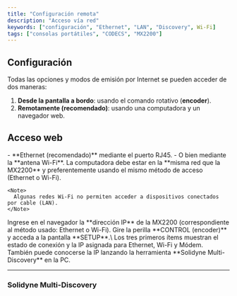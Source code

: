 ```yaml
---
title: "Configuración remota"
description: "Acceso vía red"
keywords: ["configuración", "Ethernet", "LAN", "Discovery", Wi-Fi]
tags: ["consolas portátiles", "CODECS", "MX2200"]
---
```



## Configuración

Todas las opciones y modos de emisión por Internet se pueden acceder de dos maneras:

1. **Desde la pantalla a bordo**: usando el comando rotativo (**encoder**).
2. **Remotamente (recomendado)**: usando una computadora y un navegador web.

## Acceso web

<Steps>
  <Step title="Conectar la consola a la red">
    - **Ethernet (recomendado)** mediante el puerto RJ45.
    - O bien mediante la **antena Wi-Fi**.
  </Step>
  <Step title="Conectar la computadora">
    La computadora debe estar en la **misma red que la MX2200** y preferentemente usando el mismo método de acceso (Ethernet o Wi-Fi).

    <Note>
      Algunas redes Wi-Fi no permiten acceder a dispositivos conectados por cable (LAN).
    </Note>
  </Step>
  <Step title="Abrir navegador e ingresar IP">
    Ingrese en el navegador la **dirección IP** de la MX2200 (correspondiente al método usado: Ethernet o Wi-Fi).
  </Step>
  <Step title="Obtener la IP desde la consola">
    Gire la perilla **CONTROL (encoder)** y acceda a la pantalla **SETUP**.\
    Los tres primeros ítems muestran el estado de conexión y la IP asignada para Ethernet, Wi-Fi y Módem.
  </Step>
  <Step title="Obtener la IP desde la computadora">
    También puede conocerse la IP lanzando la herramienta **Solidyne Multi-Discovery** en la PC.
  </Step>
</Steps>

---

### Solidyne Multi-Discovery

<discovery />